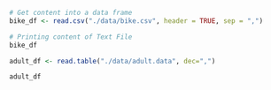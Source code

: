 ```r
# Get content into a data frame
bike_df <- read.csv("./data/bike.csv", header = TRUE, sep = ",")

# Printing content of Text File
bike_df
```

```r
adult_df <- read.table("./data/adult.data", dec=",")

adult_df
```